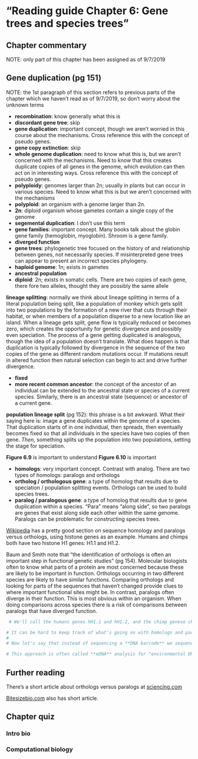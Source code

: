 # "Reading guide Chapter 6: Gene trees and species trees" {#ch6}

## Chapter commentary {-}

NOTE: only part of this chapter has been assigned as of 9/7/2019

## Gene duplication (pg 151)

NOTE: the 1st paragraph of this section refers to previous parts of the chapter which we haven't read as of 9/7/2019, so don't worry about the unknown terms

* **recombination**: know generally what this is
* **discordant gene tree**: skip
* **gene duplication**: important concept, though we aren't worried in this course about the mechanisms.  Cross reference this with the concept of pseudo genes.
* **gene copy extinction**: skip
* **whole genome duplication**: need to know what this is, but we aren't concerned with the mechanisms.  Need to know that this creates duplicate copies of all genes in the genome, which evolution can then act on in interesting ways.  Cross reference this with the concept of pseudo genes.
* **polyploidy**: genomes larger than 2n; usually in plants but can occur in various species. Need to know what this is but we aren't concerned with the mechanisms
* **polyploid**: an organism with a genome larger than 2n.
* **2n**: diploid organism whose gametes contain a single copy of the genome
* **segemental duplication**: I don't use this term
* **gene families**: important concept. Many books talk about the globin gene family (hemoglobin, myoglobin).  Shroom is a gene family.
* **diverged function**
* **gene trees**: phylogenetic tree focused on the history of and relationship between genes, not necessarily species.  If misinterpreted gene trees can appear to present an incorrect species phylogeny.
* **haploid genome**: 1n; exists in gametes
* **ancestral population**
* **diploid**: 2n; exists in somatic cells.  There are two copies of each gene, there fore two alleles, thought they are possibly the same allele

**lineage splitting**: normally we think about lineage splitting in terms of a literal population being split, like a population of monkey which gets split into two populations by the formation of a new river that cuts through their habitat, or when members of a population disperse to a new location like an island.  When a lineage gets split, gene flow is typically reduced or becomes zero, which creates the opportunity for genetic divergence and possibly even speciation.  The process of a gene getting duplicated is analogous, though the idea of a population doesn't translate. What does happen is that duplication is typically followed by divergence in the sequence of the two copies of the gene as different random mutations occur. If mutations result in altered function then natural selection can begin to act and drive further divergence.

* **fixed**
* **more recent common ancestor**: the concept of the ancestor of an individual can be extended to the ancestral state or species of a current species. Similarly, there is an ancestral state (sequence) or ancestor of a current gene.

**population lineage split** (pg 152): this phrase is a bit awkward.  What their saying here is: image a gene duplicates within the genome of a species.  That duplication starts of in one individual, then spreads, then eventually becomes fixed so that all individuals in the species have two copies of then gene. *Then*, something splits up the population into two populations, setting the stage for speciation.


**Figure 6.9** is important to understand \n
**Figure 6.10** is important



* **homologs**: very important concept. Contrast with analog. There are two types of homologs: paralogs and orthologs
* **ortholog / orthologous gene**: a type of homolog that results due to speciation / population splitting events.  Orthologs can be used to build species trees.
* **paralog / paralogous gene**: a type of homolog that results due to gene duplication within a species.  "Para" means "along side", so two paralogs are genes that exist along side each other within the same genome.  Paralogs can be problematic for constructing species trees.

[Wikipedia](https://en.wikipedia.org/wiki/Sequence_homology) has a pretty good section on sequence homology and paralogs versus orthologs, using histone genes as an example.  Humans and chimps both have two histone H1 genes: H1.1 and H1.2. \n

Baum and Smith note that "the identification of orthologs is often an important step in functional genetic studies" (pg 154).  Molecular biologists often to know what parts of a protein are most concerned because these are likely to be important in function.  Orthologs occurring in two different species are likely to have similar functions.  Comparing orthologs and looking for parts of the sequences that haven't changed provide clues to where important functional sites might be.  In contrast, paralogs often diverge in their function.  This is most obvious within an organism.  When doing comparisons across species there is a risk of comparisons between paralogs that have diverged function.

```r
 # We'll call the humans genes hH1.1 and hH1.2, and the chimp genese cH1.1 and cH1.2.  If you were to align all four genes there is significant overlap in their sequences.  The sequence of hH1.1 (human H1.1) and cH1.1 (chimp H1.1) are similar to each other.
```


```r
# It can be hard to keep track of what's going on with homologs and paralogs, and to understand how they are desrcibed.  THe following example might help:  **next generation DNA sequencing** has become so advanced that we can take **environmental samples** such as a bucket of sea water, a scoop of soil, or fecal sample and extract DNA from it. This DNA will be a mix of genomes of bacteria, viruses, small organisms, and also random cells from any large organisms that fell off while they were moving through the sample (this applies to water and soil - hopefully not fecal samples).  All the DNA that occurs within a habitat, whether it is dirt or the human gut, is called the [**metagenome**.](https://en.wikipedia.org/wiki/Metagenomics).  Seqencing of samples like this often targets  [**DNA barcodes**](https://en.wikipedia.org/wiki/DNA_barcoding), which are highly conserved parts of genomes in terms of both sequence and function, such as rRNA or cytochrome c, that occur accross the tree of life.  Sequencing these barcodes allow us to identify all of the organisms in the environmental sample.  Since these genese are conserved accross the tree of life they are all orthologs.  For example, [cytochrome c](https://en.wikipedia.org/wiki/Cytochrome_c) is mitochondrial gene and has the same function in all organisms with mitchondria, and all organisms can trace their version of cytochrome c back to the first eukaryotic organisms. While there is enough variation in cytochorme c that allows us to tell the difference between species, all of that variation occurred due to divergence after speciation events.  So when we get back the sequences from an environmental sample, all the versions of cytochrome c we see were created due to sequence divergence after speciation events.
# 
# Now let's say that instead of sequencing a **DNA barcode** we sequenced 

# This approach is often called **eDNA** analysis for "environmental DNA."  A similar process occurs when we sample DNA from different parts of an organism, such as the gut.   


```




 




## Further reading

There's a short article about orthologs versus paralogs at [sciencing.com](https://sciencing.com/difference-between-orthologous-paralogous-genes-18612.html)

[Bitesizebio.com](https://bitesizebio.com/26762/homology-terminology-never-say-wrong-word/) also has  short article.


## Chapter quiz

### Intro bio



### Computational biology



